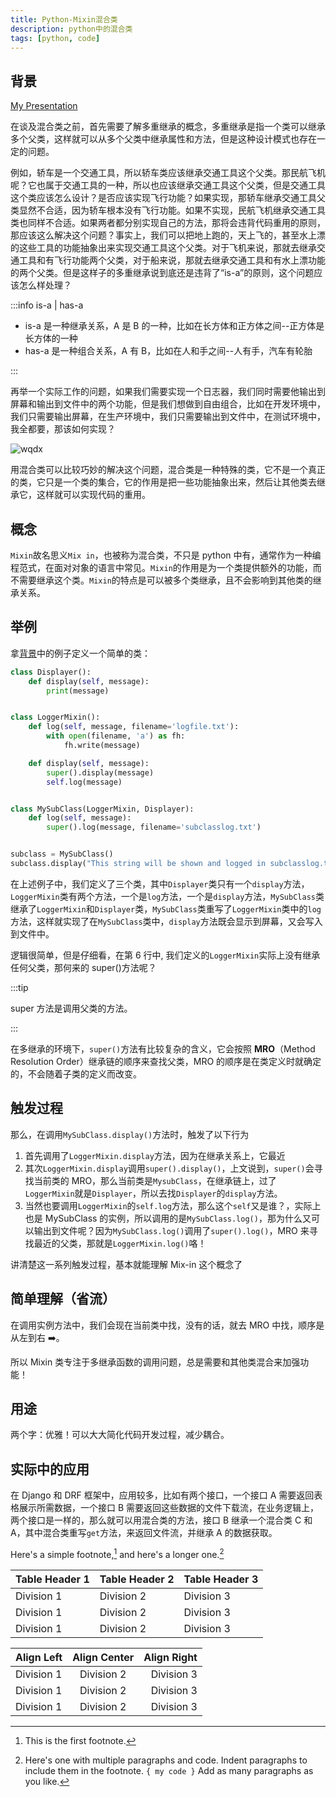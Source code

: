 ```yaml
---
title: Python-Mixin混合类
description: python中的混合类
tags: [python, code]
---
```


## 背景

[My Presentation](pathname:///slides/ppt.html)

在谈及混合类之前，首先需要了解<highlight color="#25c2a0">多重继承</highlight>的概念，多重继承是指一个类可以继承多个父类，这样就可以从多个父类中继承属性和方法，但是这种设计模式也存在一定的问题。

例如，轿车是一个交通工具，所以轿车类应该继承交通工具这个父类。那民航飞机呢？它也属于交通工具的一种，所以也应该继承交通工具这个父类，但是交通工具这个类应该怎么设计？是否应该实现飞行功能？如果实现，那轿车继承交通工具父类显然不合适，因为轿车根本没有飞行功能。如果不实现，民航飞机继承交通工具类也同样不合适。如果两者都分别实现自己的方法，那将会违背代码重用的原则，那应该这么解决这个问题？事实上，我们可以把地上跑的，天上飞的，甚至水上漂的这些工具的功能抽象出来实现交通工具这个父类。对于飞机来说，那就去继承交通工具和有飞行功能两个父类，对于船来说，那就去继承交通工具和有水上漂功能的两个父类。但是这样子的多重继承说到底还是违背了“is-a”的原则，这个问题应该怎么样处理？

:::info is-a | has-a

- is-a 是一种继承关系，A 是 B 的一种，比如在长方体和正方体之间--正方体是长方体的一种
- has-a 是一种组合关系，A 有 B，比如在人和手之间--人有手，汽车有轮胎

:::

再举一个实际工作的问题，如果我们需要实现一个日志器，我们同时需要他输出到屏幕和输出到文件中的两个功能，但是我们想做到自由组合，比如在开发环境中，我们只需要输出屏幕，在生产环境中，我们只需要输出到文件中，在测试环境中，我全都要，那该如何实现？

![wqdx](./wqdy.jpg)

用混合类可以比较巧妙的解决这个问题，混合类是一种特殊的类，它不是一个真正的类，它只是一个类的集合，它的作用是把一些功能抽象出来，然后让其他类去继承它，这样就可以实现代码的重用。

## 概念

`Mixin`故名思义`Mix in`，也被称为混合类，不只是 python 中有，通常作为一种编程范式，在面对对象的语言中常见。`Mixin`的作用是为一个类提供额外的功能，而不需要继承这个类。`Mixin`的特点是可以被多个类继承，且不会影响到其他类的继承关系。

## 举例

拿[背景](#背景)中的例子定义一个简单的类：

```python showLineNumbers title="example.py" {6}
class Displayer():
    def display(self, message):
        print(message)


class LoggerMixin():
    def log(self, message, filename='logfile.txt'):
        with open(filename, 'a') as fh:
            fh.write(message)

    def display(self, message):
        super().display(message)
        self.log(message)


class MySubClass(LoggerMixin, Displayer):
    def log(self, message):
        super().log(message, filename='subclasslog.txt')


subclass = MySubClass()
subclass.display("This string will be shown and logged in subclasslog.txt")
```

在上述例子中，我们定义了三个类，其中`Displayer`类只有一个`display`方法，`LoggerMixin`类有两个方法，一个是`log`方法，一个是`display`方法，`MySubClass`类继承了`LoggerMixin`和`Displayer`类，`MySubClass`类重写了`LoggerMixin`类中的`log`方法，这样就实现了在`MySubClass`类中，`display`方法既会显示到屏幕，又会写入到文件中。

逻辑很简单，但是仔细看，在第 6 行中, 我们定义的`LoggerMixin`实际上没有继承任何父类，那何来的 super()方法呢？

:::tip

super 方法是调用父类的方法。

:::

在多继承的环境下，`super()`方法有比较复杂的含义，它会按照 **MRO**（Method Resolution Order）继承链的顺序来查找父类，MRO 的顺序是在类定义时就确定的，不会随着子类的定义而改变。

## 触发过程

那么，在调用`MySubClass.display()`方法时，触发了以下行为

1. 首先调用了`LoggerMixin.display`方法，因为在继承关系上，它最近
2. 其次`LoggerMixin.display`调用`super().display()`，上文说到，`super()`会寻找当前类的 MRO，那么当前类是`MysubClass`，在继承链上，过了`LoggerMixin`就是`Displayer`，所以去找`Displayer`的`display`方法。
3. 当然也要调用`LoggerMixin`的`self.log`方法，那么这个`self`又是谁？，实际上也是 MySubClass 的实例，所以调用的是`MySubClass.log()`，那为什么又可以输出到文件呢？因为`MySubClass.log()`调用了`super().log()`，MRO 来寻找最近的父类，那就是`LoggerMixin.log()`咯！

讲清楚这一系列触发过程，基本就能理解 Mix-in 这个概念了

## 简单理解（省流）

在调用实例方法中，我们会现在当前类中找，没有的话，就去 MRO 中找，顺序是从左到右 ➡️。

所以 Mixin 类专注于多继承函数的调用问题，总是需要和其他类混合来加强功能！

## 用途

两个字：优雅！可以大大简化代码开发过程，减少耦合。

## 实际中的应用

在 Django 和 DRF 框架中，应用较多，比如有两个接口，一个接口 A 需要返回表格展示所需数据，一个接口 B 需要返回这些数据的文件下载流，在业务逻辑上，两个接口是一样的，那么就可以用混合类的方法，接口 B 继承一个混合类 C 和 A，其中混合类重写`get`方法，来返回文件流，并继承 A 的数据获取。

Here's a simple footnote,[^1] and here's a longer one.[^bignote]

[^1]: This is the first footnote.
[^bignote]:
    Here's one with multiple paragraphs and code.
    Indent paragraphs to include them in the footnote.
    `{ my code }`
    Add as many paragraphs as you like.

| Table Header 1 | Table Header 2 | Table Header 3 |
| -------------- | -------------- | -------------- |
| Division 1     | Division 2     | Division 3     |
| Division 1     | Division 2     | Division 3     |
| Division 1     | Division 2     | Division 3     |

| Align Left | Align Center | Align Right |
| :--------- | :----------: | ----------: |
| Division 1 |  Division 2  |  Division 3 |
| Division 1 |  Division 2  |  Division 3 |
| Division 1 |  Division 2  |  Division 3 |
